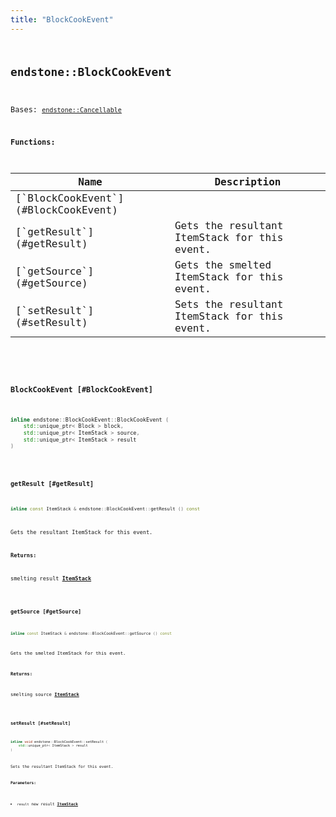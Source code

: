 ```yaml
---
title: "BlockCookEvent"
---
```


## <code className="doc-symbol doc-symbol-class"/> endstone::BlockCookEvent

Bases: [`endstone::Cancellable`](classendstone_1_1_cancellable.md)
















**Functions:**

<table>
<thead>
   <tr>
      <th>Name</th>
      <th>Description</th>
   </tr>
</thead>
<tbody>
<tr key="classendstone_1_1_block_cook_event_1a75e3ce9d305c7273ddadd7cb345a5259">
    <td>[`BlockCookEvent`](#BlockCookEvent)</td>
    <td></td>
</tr>
<tr key="classendstone_1_1_block_cook_event_1a0b7b3c972fa4056c0598cba0a6259b1a">
    <td>[`getResult`](#getResult)</td>
    <td>Gets the resultant ItemStack for this event.</td>
</tr>
<tr key="classendstone_1_1_block_cook_event_1a48bbbed0ceebb9f258cb7386ad47b15e">
    <td>[`getSource`](#getSource)</td>
    <td>Gets the smelted ItemStack for this event.</td>
</tr>
<tr key="classendstone_1_1_block_cook_event_1abba7e5e677bb7f21a49ebcbf84a0aa2f">
    <td>[`setResult`](#setResult)</td>
    <td>Sets the resultant ItemStack for this event.</td>
</tr>
</tbody>
</table>

### <code className="doc-symbol doc-symbol-function"/> BlockCookEvent [#BlockCookEvent]

```cpp
inline endstone::BlockCookEvent::BlockCookEvent (
    std::unique_ptr< Block > block,
    std::unique_ptr< ItemStack > source,
    std::unique_ptr< ItemStack > result
) 
```
### <code className="doc-symbol doc-symbol-function"/> getResult [#getResult]

```cpp
inline const ItemStack & endstone::BlockCookEvent::getResult () const
```

Gets the resultant ItemStack for this event.





**Returns:**

smelting result [**ItemStack**](classendstone_1_1_item_stack.md) 





        
### <code className="doc-symbol doc-symbol-function"/> getSource [#getSource]

```cpp
inline const ItemStack & endstone::BlockCookEvent::getSource () const
```

Gets the smelted ItemStack for this event.





**Returns:**

smelting source [**ItemStack**](classendstone_1_1_item_stack.md) 





        
### <code className="doc-symbol doc-symbol-function"/> setResult [#setResult]

```cpp
inline void endstone::BlockCookEvent::setResult (
    std::unique_ptr< ItemStack > result
) 
```

Sets the resultant ItemStack for this event.





**Parameters:**


* `result` new result [**ItemStack**](classendstone_1_1_item_stack.md) 




        
